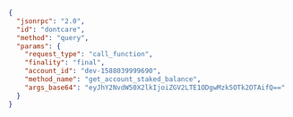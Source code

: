 ```json
{
  "jsonrpc": "2.0",
  "id": "dontcare",
  "method": "query",
  "params": {
    "request_type": "call_function",
    "finality": "final",
    "account_id": "dev-1588039999690",
    "method_name": "get_account_staked_balance",
    "args_base64": "eyJhY2NvdW50X2lkIjoiZGV2LTE1ODgwMzk5OTk2OTAifQ=="
  }
}
```

